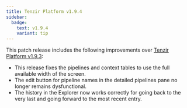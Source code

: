 ```yaml
---
title: Tenzir Platform v1.9.4
sidebar:
  badge:
    text: v1.9.4
    variant: tip
---
```


This patch release includes the following improvements over [Tenzir Platform
v1.9.3](https://github.com/tenzir/platform/releases/tag/v1.9.3):

- This release fixes the pipelines and context tables to use the full
  available width of the screen.
- The edit button for pipeline names in the detailed pipelines pane no longer
  remains dysfunctional.
- The history in the Explorer now works correctly for going back to the very
  last and going forward to the most recent entry.

